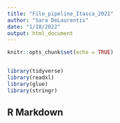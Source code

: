 ```yaml
---
title: "File_pipeline_Itasca_2021"
author: "Sara DeLaurentis"
date: "1/10/2022"
output: html_document
---
```


```r
knitr::opts_chunk$set(echo = TRUE)


library(tidyverse)
library(readxl)
library(glue)
library(stringr)

```

## R Markdown

```r





```
